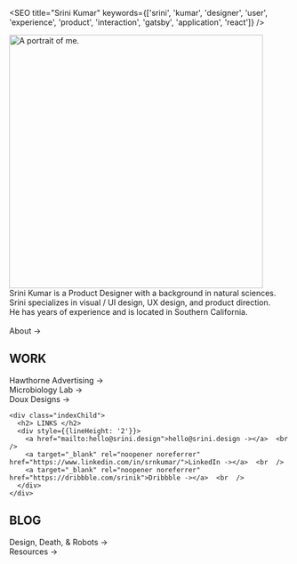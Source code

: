
<SEO title="Srini Kumar" keywords={['srini', 'kumar', 'designer', 'user', 'experience', 'product', 'interaction', 'gatsby', 'application', 'react']} />


<img height="456px" loading="eager" src={portrait} alt="A portrait of me." class="portrait"/>

<div style={{fontWeight: '400', marginTop: '25px'}}>
  Srini Kumar is a Product Designer with a background in natural sciences. <br  />
  Srini specializes in visual / UI design, UX design, and product direction.  <br  />
  He has <Experience /> years of experience and is located in Southern California.<br  />  <br  />

  <Link to="/about/">About -></Link>

  <div class="indexParent">
    <div class="indexChild">
      <h2> WORK </h2>
      <div style={{lineHeight: '2'}}>
        <Link to="/hawthorne/">Hawthorne Advertising -></Link>  <br  />
        <Link to="/lab/">Microbiology Lab -></Link>  <br  />
        <Link to="/doux/">Doux Designs -></Link>
      </div>
    </div>
    
    <div class="indexChild">
      <h2> LINKS </h2>
      <div style={{lineHeight: '2'}}>
        <a href="mailto:hello@srini.design">hello@srini.design -></a>  <br  />
        <a target="_blank" rel="noopener noreferrer" href="https://www.linkedin.com/in/srnkumar/">LinkedIn -></a>  <br  />
        <a target="_blank" rel="noopener noreferrer" href="https://dribbble.com/srinik">Dribbble -></a>  <br  />
      </div>
    </div>
  </div>

  <div>
    <h2> BLOG </h2>
    <div style={{lineHeight: '2'}}>
    <Link to="/blog1/">Design, Death, & Robots -></Link>  <br  />
      <Link to="/resources/">Resources -></Link>  <br  />
    </div>
  </div>
</div>





